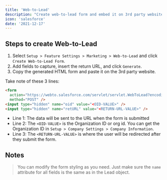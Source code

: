 ```yaml
---
title: 'Web-to-Lead'
description: "Create web-to-lead form and embed it on 3rd party website to capture visitors' information"
icon: 'salesforce'
date: '2021-12-17'
---
```


## Steps to create Web-to-Lead

1. Select `Setup > Feature Settings > Marketing > Web-to-Lead` and click `Create Web-to-Lead Form`.
2. Add fields to capture, insert the return URL, and click `Generate`.
3. Copy the generated HTML form and paste it on the 3rd party website.

Take note of these 3 lines:

```html
<form
  action="https://webto.salesforce.com/servlet/servlet.WebToLead?encoding=UTF-8"
  method="POST" />
<input type="hidden" name="oid" value="<OID-VALUE>" />
<input type="hidden" name="retURL" value="<RETURN-URL-VALUE>" />
```

- Line 1: The data will be sent to the URL when the form is submitted
- Line 2: The `<OID-VALUE>` is the Organization ID or org id. You can get the Organization ID in `Setup > Company Settings > Company Information`.
- Line 3: The `<RETURN-URL-VALUE>` is where the user will be redirected after they submit the form.

## Notes

> You can modify the form styling as you need. Just make sure the `name` attribute for all fields is the same as in the Lead object.
